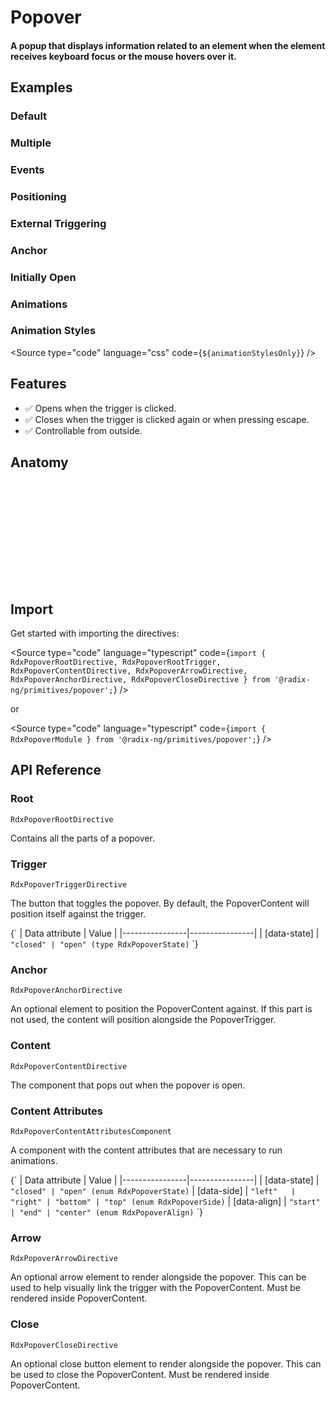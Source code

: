 
<Meta title="Primitives/Popover" />

# Popover

#### A popup that displays information related to an element when the element receives keyboard focus or the mouse hovers over it.

## Examples
### Default

<Canvas sourceState="hidden" of={PopoverStories.Default} />

### Multiple

<Canvas sourceState="hidden" of={PopoverStories.Multiple} />

### Events

<Canvas sourceState="hidden" of={PopoverStories.Events} />

### Positioning

<Canvas sourceState="hidden" of={PopoverStories.Positioning} />

### External Triggering

<Canvas sourceState="hidden" of={PopoverStories.ExternalTriggering} />

### Anchor

<Canvas sourceState="hidden" of={PopoverStories.Anchor} />

### Initially Open

<Canvas sourceState="hidden" of={PopoverStories.InitiallyOpen} />

### Animations

<Canvas sourceState="hidden" of={PopoverStories.Animations} />

### Animation Styles

<Source type="code" language="css" code={`${animationStylesOnly}`} />


## Features

- ✅ Opens when the trigger is clicked.
- ✅ Closes when the trigger is clicked again or when pressing escape.
- ✅ Controllable from outside.

## Anatomy

```html
<ng-container rdxPopoverRoot>
    <button class="IconButton" rdxPopoverTrigger>+</button>

    <ng-template rdxPopoverContent [sideOffset]="8">
        <div class="PopoverContent" rdxPopoverContentAttributes>
            <button class="PopoverClose" rdxPopoverClose aria-label="Close">X</button>
            Add to library
            <div class="PopoverArrow" rdxPopoverArrow></div>
        </div>
    </ng-template>
</ng-container>
```

## Import

Get started with importing the directives:

<Source type="code" language="typescript" code={`import {
  RdxPopoverRootDirective,
  RdxPopoverRootTrigger,
  RdxPopoverContentDirective,
  RdxPopoverArrowDirective,
  RdxPopoverAnchorDirective,
  RdxPopoverCloseDirective
} from '@radix-ng/primitives/popover';`} />

or

<Source type="code" language="typescript" code={`import { RdxPopoverModule } from '@radix-ng/primitives/popover';`} />

## API Reference

### Root
`RdxPopoverRootDirective`

Contains all the parts of a popover.

<ArgTypes of={RdxPopoverRootDirective} />

### Trigger
`RdxPopoverTriggerDirective`

The button that toggles the popover. By default, the PopoverContent will position itself against the trigger.

<Markdown>
{`
| Data attribute | Value          |
|----------------|----------------|
| [data-state]   | <code>"closed" | "open" (type RdxPopoverState)</code>
`}
</Markdown>

### Anchor
`RdxPopoverAnchorDirective`

An optional element to position the PopoverContent against. If this part is not used, the content will position alongside the PopoverTrigger.

### Content
`RdxPopoverContentDirective`

The component that pops out when the popover is open.

<ArgTypes of={RdxPopoverContentDirective} />

### Content Attributes
`RdxPopoverContentAttributesComponent`

A component with the content attributes that are necessary to run animations.

<ArgTypes of={RdxPopoverContentAttributesComponent} />

<Markdown>
{`
| Data attribute | Value          |
|----------------|----------------|
| [data-state]   | <code>"closed" | "open" (enum RdxPopoverState)</code>
| [data-side]    | <code>"left"   | "right" | "bottom" | "top" (enum RdxPopoverSide)</code>
| [data-align]   | <code>"start"  | "end" | "center" (enum RdxPopoverAlign)</code>
`}
</Markdown>

### Arrow
`RdxPopoverArrowDirective`

An optional arrow element to render alongside the popover. This can be used to help visually link the trigger with the PopoverContent. Must be rendered inside PopoverContent.

<ArgTypes of={RdxPopoverArrowDirective} />

### Close
`RdxPopoverCloseDirective`

An optional close button element to render alongside the popover. This can be used to close the PopoverContent. Must be rendered inside PopoverContent.
